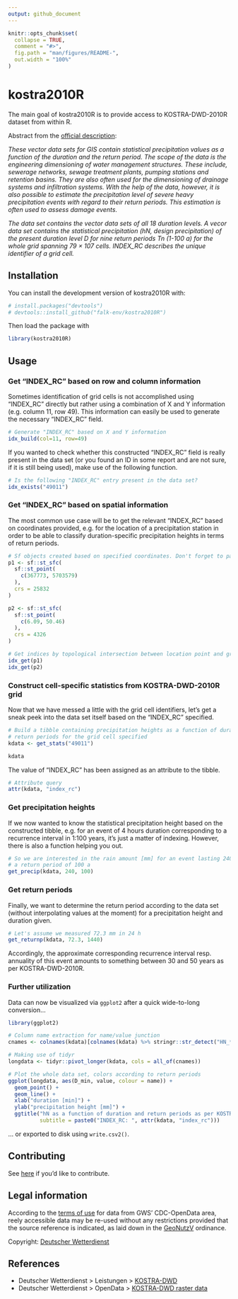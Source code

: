 ```yaml
---
output: github_document
---
```


<!-- README.md is generated from README.Rmd. Please edit that file -->

```r
knitr::opts_chunk$set(
  collapse = TRUE,
  comment = "#>",
  fig.path = "man/figures/README-",
  out.width = "100%"
)
```

# kostra2010R

<!-- badges: start -->
<!-- badges: end -->

The main goal of kostra2010R is to provide access to KOSTRA-DWD-2010R dataset from within R.

Abstract from the [official description](https://opendata.dwd.de/climate_environment/CDC/grids_germany/return_periods/precipitation/KOSTRA/KOSTRA_DWD_2010R/gis/DESCRIPTION_gridsgermany_return_periods_precipitation_KOSTRA_KOSTRA_DWD_2010R_gis_en.pdf): 

_These vector data sets for GIS contain statistical precipitation values as a function of the duration and the return period. The scope of the data is the engineering dimensioning of water management structures. These include, sewerage networks, sewage treatment plants, pumping stations and retention basins. They are also often used for the dimensioning of drainage systems and infiltration systems. With the help of the data, however, it is also possible to estimate the precipitation level of severe heavy precipitation events with regard to their return periods. This estimation is often used to assess damage events._

_The data set contains the vector data sets of all 18 duration levels. A vecor data set contains the statistical precipitation (hN, design precipitation) of the present duration level D for nine return periods Tn (1-100 a) for the whole grid spanning 79 × 107 cells. INDEX_RC describes the unique identifier of a grid cell._

## Installation

You can install the development version of kostra2010R with:

```r
# install.packages("devtools")
# devtools::install_github("falk-env/kostra2010R")
```

Then load the package with

```r
library(kostra2010R)
```

## Usage

### Get "INDEX_RC" based on row and column information

Sometimes identification of grid cells is not accomplished using "INDEX_RC" directly but rather using a combination of X and Y information (e.g. column 11, row 49). This information can easily be used to generate the necessary "INDEX_RC" field.

```r
# Generate "INDEX_RC" based on X and Y information
idx_build(col=11, row=49)
```

If you wanted to check whether this constructed "INDEX_RC" field is really present in the data set (or you found an ID in some report and are not sure, if it is still being used), make use of the following function.

```r
# Is the following "INDEX_RC" entry present in the data set?
idx_exists("49011")
```

### Get "INDEX_RC" based on spatial information

The most common use case will be to get the relevant "INDEX_RC" based on coordinates provided, e.g. for the location of a precipitation station in order to be able to classify duration-specific precipitation heights in terms of return periods.

```r
# Sf objects created based on specified coordinates. Don't forget to pass the CRS.
p1 <- sf::st_sfc(
  sf::st_point(
    c(367773, 5703579)
  ),
  crs = 25832
)

p2 <- sf::st_sfc(
  sf::st_point(
    c(6.09, 50.46)
  ),
  crs = 4326
)

# Get indices by topological intersection between location point and grid cells
idx_get(p1)
idx_get(p2)
```

### Construct cell-specific statistics from KOSTRA-DWD-2010R grid 

Now that we have messed a little with the grid cell identifiers, let's get a sneak peek into the data set itself based on the "INDEX_RC" specified.

```r
# Build a tibble containing precipitation heights as a function of duration and 
# return periods for the grid cell specified
kdata <- get_stats("49011")

kdata
```

The value of "INDEX_RC" has been assigned as an attribute to the tibble.

```r
# Attribute query
attr(kdata, "index_rc")
```

### Get precipitation heights

If we now wanted to know the statistical precipitation height based on the constructed tibble, e.g. for an event of 4 hours duration corresponding to a recurrence interval in 1:100 years, it's just a matter of indexing. However, there is also a function helping you out.

```r
# So we are interested in the rain amount [mm] for an event lasting 240 min with 
# a return period of 100 a
get_precip(kdata, 240, 100)
```

### Get return periods

Finally, we want to determine the return period according to the data set (without interpolating values at the moment) for a precipitation height and duration given.

```r
# Let's assume we measured 72.3 mm in 24 h
get_returnp(kdata, 72.3, 1440)
```

Accordingly, the approximate corresponding recurrence interval resp. annuality of this event amounts to something between 30 and 50 years as per KOSTRA-DWD-2010R.

### Further utilization

Data can now be visualized via `ggplot2` after a quick wide-to-long conversion...

```r
library(ggplot2)

# Column name extraction for name/value junction
cnames <- colnames(kdata)[colnames(kdata) %>% stringr::str_detect("HN_*")]

# Making use of tidyr
longdata <- tidyr::pivot_longer(kdata, cols = all_of(cnames))

# Plot the whole data set, colors according to return periods
ggplot(longdata, aes(D_min, value, colour = name)) + 
  geom_point() +
  geom_line() +
  xlab("duration [min]") +
  ylab("precipitation height [mm]") +
  ggtitle("hN as a function of duration and return periods as per KOSTRA-2010R",
          subtitle = paste0("INDEX_RC: ", attr(kdata, "index_rc")))
```

... or exported to disk using `write.csv2()`.

## Contributing

See [here](https://github.com/rywhale/kiwisR/blob/master/.github/CONTRIBUTING.md) if you'd like to contribute.

## Legal information

According to the [terms of use](https://opendata.dwd.de/climate_environment/CDC/Terms_of_use.pdf) for data from GWS' CDC-OpenData area, reely accessible data may be re-used without any restrictions provided that the source reference is indicated, as laid down in the [GeoNutzV](http://www.gesetze-im-internet.de/geonutzv/index.html) ordinance.

Copyright: [Deutscher Wetterdienst](https://www.dwd.de/EN/service/copyright/templates_dwd_as_source.html)

## References

* Deutscher Wetterdienst > Leistungen > [KOSTRA-DWD](https://www.dwd.de/DE/leistungen/kostra_dwd_rasterwerte/kostra_dwd_rasterwerte.html)
* Deutscher Wetterdienst > OpenData > [KOSTRA-DWD raster data](https://opendata.dwd.de/climate_environment/CDC/grids_germany/return_periods/precipitation/KOSTRA/KOSTRA_DWD_2010R/)

